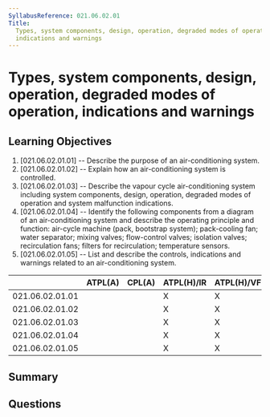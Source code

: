 ```yaml
---
SyllabusReference: 021.06.02.01
Title:
  Types, system components, design, operation, degraded modes of operation,
  indications and warnings
---
```


# Types, system components, design, operation, degraded modes of operation, indications and warnings

## Learning Objectives

1. [021.06.02.01.01] -- Describe the purpose of an air-conditioning system.
2. [021.06.02.01.02] -- Explain how an air-conditioning system is controlled.
3. [021.06.02.01.03] -- Describe the vapour cycle air-conditioning system
   including system components, design, operation, degraded modes of operation
   and system malfunction indications.
4. [021.06.02.01.04] -- Identify the following components from a diagram of an
   air-conditioning system and describe the operating principle and function:
   air-cycle machine (pack, bootstrap system); pack-cooling fan; water
   separator; mixing valves; flow-control valves; isolation valves;
   recirculation fans; filters for recirculation; temperature sensors.
5. [021.06.02.01.05] -- List and describe the controls, indications and warnings
   related to an air-conditioning system.

|                 | ATPL(A) | CPL(A) | ATPL(H)/IR | ATPL(H)/VFR | CPL(H) | IR  | CBIR(A) |
| --------------- | ------- | ------ | ---------- | ----------- | ------ | --- | ------- |
| 021.06.02.01.01 |         |        | X          | X           | X      |     |         |
| 021.06.02.01.02 |         |        | X          | X           | X      |     |         |
| 021.06.02.01.03 |         |        | X          | X           | X      |     |         |
| 021.06.02.01.04 |         |        | X          | X           | X      |     |         |
| 021.06.02.01.05 |         |        | X          | X           | X      |     |         |

## Summary

## Questions
